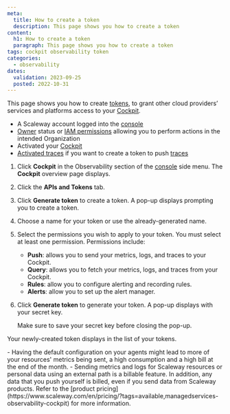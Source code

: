 ```yaml
---
meta:
  title: How to create a token
  description: This page shows you how to create a token
content:
  h1: How to create a token
  paragraph: This page shows you how to create a token
tags: cockpit observability token
categories:
  - observability
dates:
  validation: 2023-09-25
  posted: 2022-10-31
---
```


This page shows you how to create [tokens](/observability/cockpit/concepts/#tokens), to grant other cloud providers’ services and platforms access to your [Cockpit](/observability/cockpit/concepts/#cockpit).

<Macro id="requirements" />

- A Scaleway account logged into the [console](https://console.scaleway.com)
- [Owner](/identity-and-access-management/iam/concepts/#owner) status or [IAM permissions](/identity-and-access-management/iam/concepts/#permission) allowing you to perform actions in the intended Organization
- Activated your [Cockpit](/observability/cockpit/how-to/activate-cockpit)
- [Activated traces](/observability/cockpit/how-to/activate-push-traces) if you want to create a token to push [traces](/observability/cockpit/concepts/#traces)

1. Click **Cockpit** in the Observability section of the [console](https://console.scaleway.com/) side menu. The **Cockpit** overview page displays.
2. Click the **APIs and Tokens** tab.
3. Click **Generate token** to create a token. A pop-up displays prompting you to create a token.
4. Choose a name for your token or use the already-generated name.
5. Select the permissions you wish to apply to your token.
    <Message type="important">
    You must select at least one permission.
    Permissions include:
    - **Push**: allows you to send your metrics, logs, and traces to your Cockpit.
    - **Query**: allows you to fetch your metrics, logs, and traces from your Cockpit.
    - **Rules**: allow you to configure alerting and recording rules.
    - **Alerts**: allow you to set up the alert manager.
    </Message>
6. Click **Generate token** to generate your token. A pop-up displays with your secret key.

    <Message type="important">
    Make sure to save your secret key before closing the pop-up.
    </Message>

Your newly-created token displays in the list of your tokens.

<Message type="important">
 - Having the default configuration on your agents might lead to more of your resources' metrics being sent, a high consumption and a high bill at the end of the month.
 - Sending metrics and logs for Scaleway resources or personal data using an external path is a billable feature. In addition, any data that you push yourself is billed, even if you send data from Scaleway products. Refer to the [product pricing](https://www.scaleway.com/en/pricing/?tags=available,managedservices-observability-cockpit) for more information.
</Message>


